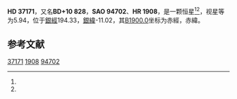 {{Starbox begin
| name = HD 37171
}}
{{Starbox observe
| epoch = [[J2000.0|J2000.0]]
| constell = {{星座名待查}}<ref name=SIMBAD>{{cite web
 | url=http://simbad.u-strasbg.fr/simbad/sim-id?Ident=HR+1908
 | title =Pulsating variable Star
 | publisher=Centre de Données astronomiques de Strasbourg
 | work=SIMBAD
 | accessdate=2012-07-13}}</ref><ref name=DATA>{{cite web
 | url=http://vizier.u-strasbg.fr/viz-bin/VizieR-5?-out.add=.&-source=5050&-corr=PK=HR&-out.max=9999&HR=1908
 | title=VizieR Detailed Page
 | accessdate=2012-07-13
 | archive-date=2016-03-05
 | archive-url=https://web.archive.org/web/20160305231606/http://vizier.u-strasbg.fr/viz-bin/VizieR-5?-out.add=.&-source=5050&-corr=PK=HR&-out.max=9999&HR=1908
 | dead-url=no
 }}</ref>
| 星官 = 
| ra = {{RA|5|37|4.4}}<ref name=SIMBAD /><ref name=DATA />
| dec = {{DEC|+11|2|6}}<ref name=SIMBAD /><ref name=DATA />
| appmag_v = 5.94<ref name=SIMBAD /><ref name=DATA />
}}
{{Starbox character
| class = K4III<ref name=SIMBAD /><ref name=DATA />
| b-v = 1.58<ref name=SIMBAD /><ref name=DATA />
| u-b = 1.91<ref name=SIMBAD /><ref name=DATA />
| r-i = 0.94<ref name=SIMBAD /><ref name=DATA />
| variable = 
}}
{{Starbox astrometry
| radial_v = 1.91
| prop_mo_ra = -111
| parallax = 
| p_error = 
}}
{{Starbox catalog
| names =BD+10 828，[[SAO星表|SAO]] 94702，[[HD星表|HD]] 37171，[[HR星表|HR]] 1908}}
{{Starbox reference |Simbad=HR+1908}}
{{Starbox end}}

'''HD 37171'''，又名'''BD+10 828'''，'''SAO 94702'''、'''HR 1908'''，是一颗恒星<ref name=SIMBAD /><ref name=DATA />，视星等为5.94，位于[[銀道座標系|銀經]]194.33，[[銀道座標系|銀緯]]-11.02，其[[B1900.0|B1900.0]]坐标为赤經{{RA|5|31|30.8}}，赤緯{{DEC|+10|-11.02|23}}。

== 参考文献 ==
{{reflist}}

{{star-stub}}

[[Category:HD和HDE天體|37171]]
[[Category:HR天體|1908]]
[[Category:SAO天體|94702]]